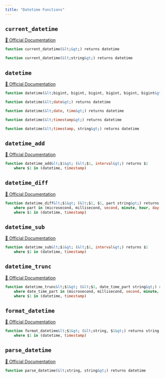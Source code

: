 ```yaml
---
title: "Datetime Functions"
---
```


## `current_datetime`
[🔗 Official Documentation](https://cloud.google.com/bigquery/docs/reference/standard-sql/functions-and-operators#current_datetime)

```sql
function current_datetime(&lt;&gt;) returns datetime
```


```sql
function current_datetime(&lt;string&gt;) returns datetime
```


## `datetime`
[🔗 Official Documentation](https://cloud.google.com/bigquery/docs/reference/standard-sql/functions-and-operators#datetime)

```sql
function datetime(&lt;bigint, bigint, bigint, bigint, bigint, bigint&gt;) returns datetime
```


```sql
function datetime(&lt;date&gt;) returns datetime
```


```sql
function datetime(&lt;date, time&gt;) returns datetime
```


```sql
function datetime(&lt;timestamp&gt;) returns datetime
```


```sql
function datetime(&lt;timestamp, string&gt;) returns datetime
```


## `datetime_add`
[🔗 Official Documentation](https://cloud.google.com/bigquery/docs/reference/standard-sql/functions-and-operators#datetime_add)

```sql
function datetime_add&lt;$1&gt; (&lt;$1, interval&gt;) returns $1
	where $1 in (datetime, timestamp)
```


## `datetime_diff`
[🔗 Official Documentation](https://cloud.google.com/bigquery/docs/reference/standard-sql/functions-and-operators#datetime_diff)

```sql
function datetime_diff&lt;$1&gt; (&lt;$1, $1, part string&gt;) returns bigint
	where part in (microsecond, millisecond, second, minute, hour, day, week, week(monday), week(tuesday), week(wednesday), week(thursday), week(friday), week(saturday), week(sunday), isoweek, month, quarter, year, isoyear)
	where $1 in (datetime, timestamp)
```


## `datetime_sub`
[🔗 Official Documentation](https://cloud.google.com/bigquery/docs/reference/standard-sql/functions-and-operators#datetime_sub)

```sql
function datetime_sub&lt;$1&gt; (&lt;$1, interval&gt;) returns $1
	where $1 in (datetime, timestamp)
```


## `datetime_trunc`
[🔗 Official Documentation](https://cloud.google.com/bigquery/docs/reference/standard-sql/functions-and-operators#datetime_trunc)

```sql
function datetime_trunc&lt;$1&gt; (&lt;$1, date_time_part string&gt;) returns $1
	where date_time_part in (microsecond, millisecond, second, minute, hour, day, week, week(monday), week(tuesday), week(wednesday), week(thursday), week(friday), week(saturday), week(sunday), isoweek, month, quarter, year, isoyear)
	where $1 in (datetime, timestamp)
```


## `format_datetime`
[🔗 Official Documentation](https://cloud.google.com/bigquery/docs/reference/standard-sql/functions-and-operators#format_datetime)

```sql
function format_datetime&lt;$1&gt; (&lt;string, $1&gt;) returns string
	where $1 in (datetime, timestamp)
```


## `parse_datetime`
[🔗 Official Documentation](https://cloud.google.com/bigquery/docs/reference/standard-sql/functions-and-operators#parse_datetime)

```sql
function parse_datetime(&lt;string, string&gt;) returns datetime
```



